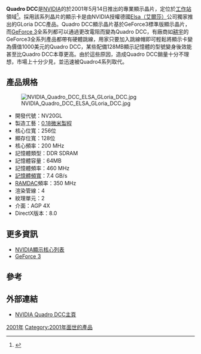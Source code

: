 {{onesource|time=2019-02-12T20:51:29+00:00}}
{{NvidiaGPU
| name = NVIDIA Quadro DCC
| image = [[File:Quadro_DCC_logo.png|100px]]
| codename = NV20GL
| created = 2001年5月14日
| dxversion = [[Direct3D|Direct3D]] 8.0
| openglversion = [[OpenGL|OpenGL]] 1.4
}}

'''Quadro DCC'''是[[NVIDIA|NVIDIA]]的於2001年5月14日推出的專業顯示晶片，定位於[[工作站|工作站]]領域<ref>{{Cite web |url=http://www.nvidia.com/object/IO_20010530_4945.html |title=NVIDIA Announces Quadro DCC Graphics Solution for 3D Content Creators |accessdate=2010-08-09 |archive-date=2008-05-11 |archive-url=https://web.archive.org/web/20080511104855/http://www.nvidia.com/object/IO_20010530_4945.html |dead-url=no }}</ref>。採用該系列晶片的顯示卡是由NVIDIA授權德國[[Elsa|Elsa（艾爾莎）]]公司獨家推出的GLoria DCC產品。Quadro DCC顯示晶片基於GeForce3標準版顯示晶片，而[[GeForce_3|GeForce 3]]全系列都可以通過更改電阻而變為Quadro DCC，有廠商如[[耕宇股份有限公司|耕宇]]的GeForce3全系列產品都帶有硬體跳線，用家只要加入跳線帽即可輕鬆將顯示卡變為價值1000美元的Quadro DCC，某些配備128MB顯示記憶體的型號變身後效能甚至比Quadro DCC本尊更高。由於這些原因，造成Quadro DCC銷量十分不理想，市場上十分少見，並迅速被Quadro4系列取代。

== 產品規格 ==

[[File:NVIDIA_Quadro_DCC_ELSA_GLoria_DCC.jpg|thumb]]

* 開發代號：NV20GL
* 製造工藝：[[0.18微米製程|0.18微米製程]] 
* 核心位寬：256位
* 顯存位寬：128位
* 核心頻率：200 MHz
* 記憶體類型：DDR SDRAM
* 記憶體容量：64MB
* 記憶體頻率：460 MHz
* [[内存带宽|記憶體頻寬]]：7.4 GB/s
* [[RAMDAC|RAMDAC]]頻率：350 MHz
* 渲染管線：4
* 紋理單元：2
* 介面：AGP 4X
* DirectX版本：8.0

== 更多資訊 ==
* [[NVIDIA顯示核心列表|NVIDIA顯示核心列表]]
* [[GeForce_3|GeForce 3]]

== 參考 ==
{{reflist}}

== 外部連結 ==
{{Commons|Category:Nvidia Quadro series video cards|NVIDIA Quadro}}
* [http://www.nvidia.com.tw/page/quadrodcc.html NVIDIA Quadro DCC主頁]{{Wayback|url=http://www.nvidia.com.tw/page/quadrodcc.html |date=20100509183759 }}

{{NVIDIA}}

[[Category:Quadro系列|2001年]]
[[Category:2001年面世的產品|Category:2001年面世的產品]]